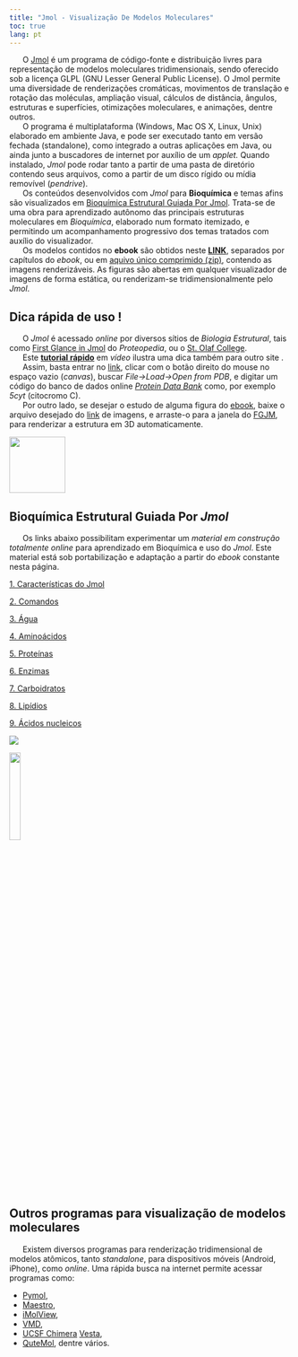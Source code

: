 ```yaml
---
title: "Jmol - Visualização De Modelos Moleculares"
toc: true
lang: pt
---
```



|       O [Jmol](http://jmol.sourceforge.net/){target="_blank"} é um programa de código-fonte e distribuição livres para representação de modelos moleculares tridimensionais, sendo oferecido sob a licença GLPL (GNU Lesser General Public License). O Jmol permite uma diversidade de renderizações cromáticas, movimentos de translação e rotação das moléculas, ampliação visual, cálculos de distância, ângulos, estruturas e superfícies, otimizações moleculares, e animações, dentre outros.

|       O programa é multiplataforma (Windows, Mac OS X, Linux, Unix) elaborado em ambiente Java, e pode ser executado tanto em versão fechada (standalone), como integrado a outras aplicações em Java, ou ainda junto a buscadores de internet por auxílio de um *applet.* Quando instalado, *Jmol* pode rodar tanto a partir de uma pasta de diretório contendo seus arquivos, como a partir de um disco rígido ou mídia removível (*pendrive*).

|       Os conteúdos desenvolvidos com *Jmol* para **Bioquímica** e temas afins são visualizados em  [Bioquímica Estrutural Guiada Por Jmol](https://www.researchgate.net/publication/388790369_Bioquimica_Estrutural_Guiada_Por_Jmol). Trata-se de uma obra para aprendizado autônomo das principais estruturas moleculares em *Bioquímica*, elaborado num formato itemizado, e permitindo um acompanhamento progressivo dos temas tratados com auxílio do visualizador.


|       Os modelos contidos no **ebook** são obtidos neste [**LINK**](figBook\figuras.html){target="_blank"}, separados por capítulos do *ebook*, ou em [aquivo único comprimido (zip)](figBook/figBook.zip), contendo as imagens renderizáveis. As figuras são abertas em qualquer visualizador de imagens de forma estática, ou renderizam-se tridimensionalmente pelo *Jmol*.

## Dica rápida de uso !

|       O *Jmol* é acessado *online* por diversos sítios de *Biologia Estrutural*, tais como [First Glance in Jmol](https://proteopedia.org/wiki/fgij/){target="_blank"} do *Proteopedia*, ou o [St. Olaf College](https://chemapps.stolaf.edu/jmol/jsmol/simple.htm){target="_blank"}.

|       Este [**tutorial rápido**](https://youtu.be/NnO4oytvvjk){target="_blank"} em *vídeo* ilustra uma dica também para outro site .

|       Assim, basta entrar no [link](https://proteopedia.org/wiki/fgij/){target="_blank"}, clicar com o botão direito do mouse no espaço vazio (*canvas*), buscar *File-\>Load-\>Open from PDB*, e digitar um código do banco de dados online [*Protein Data Bank*](https://www.rcsb.org/){target="_blank"} como, por exemplo *5cyt* (citocromo C).
|       Por outro lado, se desejar o estudo de alguma figura do [ebook](https://www.researchgate.net/publication/388790369_Bioquimica_Estrutural_Guiada_Por_Jmol), baixe o arquivo desejado do [link](.\figBook\figuras.html){target="_blank"} de imagens, e arraste-o para a janela do [FGJM](https://www.bioinformatics.org/firstglance/fgij/){target="_blank"}, para renderizar a estrutura em 3D automaticamente.

![](jmol_bg.png){width=100}

</font>

## Bioquímica Estrutural Guiada Por *Jmol*

|       Os links abaixo possibilitam experimentar um *material em construção totalmente online* para aprendizado em Bioquímica e uso do *Jmol*. Este material está sob portabilização e adaptação a partir do *ebook* constante nesta página.

::: {layout="[ 200, 300 ]"}

::: {#first-column}

[1. Características do Jmol](carac.html)

[2. Comandos](comandos.html)

[3. Água](agua.html)

[4. Aminoácidos](aminoacidos.html)

[5. Proteínas](proteina.html)

[6. Enzimas](enzima.html)

[7. Carboidratos](carboidrato.html)

[8. Lipídios](lipidio.html)

[9. Ácidos nucleicos](acnucleico.html)



![](jsmol_bg.png)

:::

::: {#second-column}
[![](biqJmol.png){width="20%" fig-align="right"}](https://www.researchgate.net/publication/388790369_Bioquimica_Estrutural_Guiada_Por_Jmol)

:::

:::


## Outros programas para visualização de modelos moleculares

|       Existem diversos programas para renderização tridimensional de modelos atômicos, tanto *standalone*, para dispositivos móveis (Android, iPhone), como *online*. Uma rápida busca na internet permite acessar programas como:

- [Pymol](https://pymol.org/2/), 
- [Maestro](https://www.schrodinger.com/products/maestro), 
- [iMolView](https://www.molsoft.com/iMolview.html), 
- [VMD](https://www.ks.uiuc.edu/Development/Download/download.cgi?PackageName=VMD), 
- [UCSF Chimera](https://www.cgl.ucsf.edu/chimera/) [Vesta](https://jp-minerals.org/vesta/en/), 
- [QuteMol](https://qutemol.sourceforge.net/), dentre vários.








